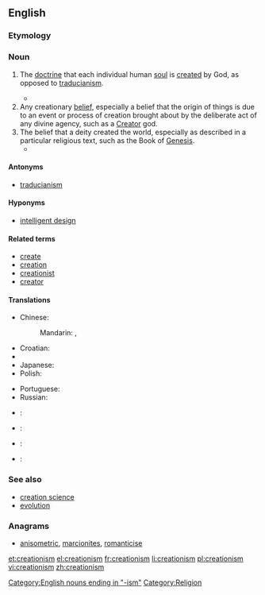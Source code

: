 ==English==
{{wikipedia}}

===Etymology===
{{suffix|creation|ism}}

===Noun===
{{en-noun|-|s}}

# {{context|Christian theology}} The [[doctrine]] that each individual human [[soul]] is [[create]]d by God, as opposed to [[traducianism]].
#* {{quote-book|title=The Doctrine of the Incarnation of our Lord Jesus Christ, in its relation to Mankind and to the Church|author=[[w:Robert Isaac Wilberforce|Robert Wilberforce]]|year=1848|passage=the preservation of the race of man is made to grow out of that quickening impulse, which we call the life of humanity. This notion, which was called Traducianism by the schoolmen (the system opposed to it being termed '''Creatianism''' {{SIC}})}}
# Any creationary [[belief]], especially a belief that the origin of things is due to an event or process of creation brought about by the deliberate act of any divine agency, such as a [[Creator]] god.
# The belief that a deity created the world, especially as described in a particular religious text, such as the Book of [[Genesis]].
#* {{quote-book|title=Natural science and religion, 2 lectures‎|page=89|author=[[w:Asa Gray|Asa Gray]]|year=1880|passage=It must be reasonably clear to all who have taken pains to understand the matter that the true issue as regards design is not between Darwinism and direct '''Creationism''', but between design and fortuity, between any intention or intellectual cause and no intention nor predicable first cause.}}

====Antonyms====
* {{sense|Christian theology}} [[traducianism]]

====Hyponyms====
* [[intelligent design]]

====Related terms====
* [[create]]
* [[creation]]
* [[creationist]]
* [[creator]]

====Translations====
{{trans-top|any creationary belief}}
* Chinese:
*: Mandarin: {{t|zh|神創論|sc=Hani}}, {{t|zh|神创论|tr=shénchuànglùn|sc=Hani}}
* Croatian: {{t-|hr|kreacionizam|m}}
* {{trreq|Finnish}}
* Japanese: {{t-|ja|創造論|tr=そうぞうろん, sōzōron}}
* Polish: {{t|pl|kreacjonizm|m}}
{{trans-mid}}
* Portuguese: {{t|pt|criacionismo|m}}
* Russian: {{t|ru|креационизм|m|tr=kr'eacionízm}}
* {{ttbc|de}}: {{t+|de|Kreationismus|m}}
* {{ttbc|es}}: {{t-|es|creacionismo|m}}
* {{ttbc|fr}}: {{t+|fr|créationnisme|m}}
* {{ttbc|he}}: {{t+|he|בריאתנות|f|tr=briatanut}}
{{trans-bottom}}

===See also===
* [[creation science]]
* [[evolution]]

===Anagrams===
* [[anisometric#English|anisometric]], [[marcionites#English|marcionites]], [[romanticise#English|romanticise]]

[[Category:English nouns ending in "-ism"]]
[[Category:Religion]]

[[et:creationism]]
[[el:creationism]]
[[fr:creationism]]
[[li:creationism]]
[[pl:creationism]]
[[vi:creationism]]
[[zh:creationism]]